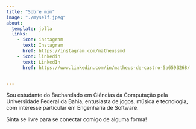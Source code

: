 ```yaml
---
title: "Sobre mim"
image: "./myself.jpeg"
about:
  template: jolla
  links:
    - icon: instagram
      text: Instagram
      href: https://instagram.com/matheussmd
    - icon: linkedin
      text: LinkedIn
      href: https://www.linkedin.com/in/matheus-de-castro-5a6593268/


---
```



Sou estudante do Bacharelado em Ciências da Computação pela Universidade Federal da Bahia, entusiasta de jogos, música e tecnologia, com interesse particular em Engenharia de Software.

Sinta se livre para se conectar comigo de alguma forma! 

